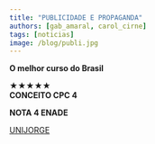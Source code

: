 ```yaml
---
title: "PUBLICIDADE E PROPAGANDA"
authors: [gab_amaral, carol_cirne]
tags: [noticias]
image: /blog/publi.jpg
---
```


**O melhor curso do Brasil**

★★★★★  
**CONCEITO CPC 4**

**NOTA 4 ENADE**

[UNIJORGE](https://www.instagram.com/p/DJScbfAxO-Q/?igsh=ajVrcWp6a3FhcGNk)